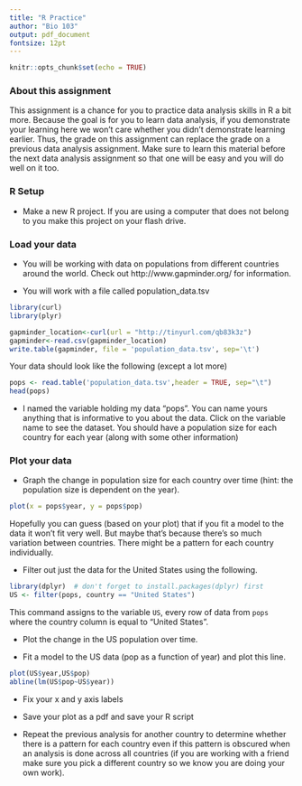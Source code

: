 ```yaml
---
title: "R Practice"
author: "Bio 103"
output: pdf_document
fontsize: 12pt 
---
```


```r
knitr::opts_chunk$set(echo = TRUE)
```

### About this assignment

This assignment is a chance for you to practice data analysis skills in R a bit more. Because the goal is for you to learn data analysis, if you demonstrate your learning here we won't care whether you didn't demonstrate learning earlier. Thus, the grade on this assignment can replace the grade on a previous data analysis assignment. Make sure to learn this material before the next data analysis assignment so that one will be easy and you will do well on it too.

### R Setup

* Make a new R project. If you are using a computer that does not belong to you make this project on your flash drive.

### Load your data

* You will be working with data on populations from different countries around the world. Check out http://www.gapminder.org/ for information.

* You will work with a file called population_data.tsv

```r
library(curl)
library(plyr)

gapminder_location<-curl(url = "http://tinyurl.com/qb83k3z")
gapminder<-read.csv(gapminder_location)
write.table(gapminder, file = 'population_data.tsv', sep='\t')
```

Your data should look like the following (except a lot more)
```r
pops <- read.table('population_data.tsv',header = TRUE, sep="\t")
head(pops)
```

* I named the variable holding my data "pops". You can name yours anything that is informative to you about the data. Click on the variable name to see the dataset. You should have a population size for each country for each year (along with some other information)

### Plot your data

* Graph the change in population size for each country over time (hint: the population size is dependent on the year).
```r
plot(x = pops$year, y = pops$pop)
```

Hopefully you can guess (based on your plot) that if you fit a model to the data it won't fit very well. But maybe that's because there's so much variation between countries.  There might be a pattern for each country individually.

* Filter out just the data for the United States using the following.

```r
library(dplyr)  # don't forget to install.packages(dplyr) first
US <- filter(pops, country == "United States")
```

This command assigns to the variable `US`, every row of data from `pops` where the country column is equal to "United States". 

* Plot the change in the US population over time.

* Fit a model to the US data (pop as a function of year) and plot this line.
```r
plot(US$year,US$pop)
abline(lm(US$pop~US$year))
```

* Fix your x and y axis labels

* Save your plot as a pdf and save your R script

* Repeat the previous analysis for another country to determine whether there is a pattern for each country even if this pattern is obscured when an analysis is done across all countries (if you are working with a friend make sure you pick a different country so we know you are doing your own work).
